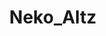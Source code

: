 ---
thumbnail: /images/team/neko.png
country: /images/countries/brazil.png
roblox-character: /images/avatars/neko.png
title: Neko_Altz
description: Oi.
roles: Creative director, builder and modeling.
order: 2

twitter: 'https://twitter.com/NekoAltz'
instagram: 'https://www.instagram.com/joao.zanette_/'
roblox: 'https://www.roblox.com/users/1473680757/profile'
youtube: 'https://www.youtube.com/@neko_altz3980'
---
